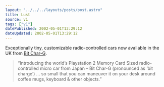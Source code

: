 ```yaml
---
layout: "../../../layouts/posts/post.astro"
title: Lust
source: v1
tags: ["v1"]
datePublished: 2002-05-01T13:29:12
dateUpdated: 2002-05-01T13:29:12
---
```


Exceptionally tiny, customizable radio-controlled cars now available in the UK from [Bit Char-G][1].

> &#8220;Introducing the world&#8217;s Playstation 2 Memory Card Sized radio-controlled micro car from Japan &#8211; Bit Char-G (pronounced as &#8216;bit charge&#8217;) &#8230; so small that you can maneuver it on your desk around coffee mugs, keyboard & other objects.&#8221;

[1]: http://www.bitcharg.co.uk/ "Bit Char-G UK sales"
